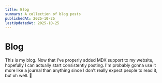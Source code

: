 ```yaml
---
title: Blog
summary: A collection of blog posts
publishedAt: 2025-10-25
lastUpdatedAt: 2025-10-25
---
```


# Blog

This is my blog. Now that I've properly added MDX support to my website,
hopefully I can actually start consistently posting. I'm probably gonna
use it more like a journal than anything since I don't really expect
people to read it, but oh well. 🤷

<BlogList />
